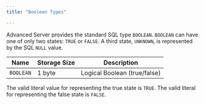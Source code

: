 ```yaml
---
title: "Boolean Types"

---
```


<div id="boolean_type" class="registered_link"></div>

Advanced Server provides the standard SQL type `BOOLEAN`. `BOOLEAN` can have one of only two states: `TRUE` or `FALSE`. A third state, `UNKNOWN`, is represented by the SQL `NULL` value.

| Name      | Storage Size | Description                  |
| --------- | ------------ | ---------------------------- |
| `BOOLEAN` | 1 byte       | Logical Boolean (true/false) |

The valid literal value for representing the true state is `TRUE`. The valid literal for representing the false state is `FALSE`.
